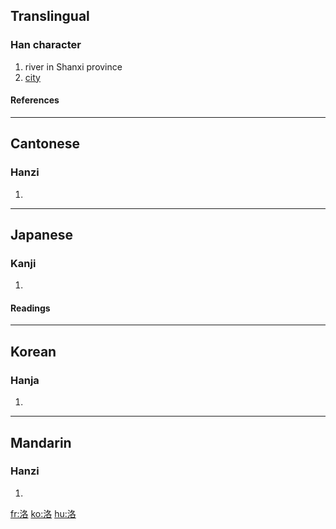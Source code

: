 {{see|洛}}

==Translingual==
===Han character===
{{Han char|rn=85|rad=水|as=06|sn=9|four=3716<sub>4</sub>|canj=水竹水口 (EHER)}}
# river in Shanxi province
# [[city]]
====References====
{{Han ref|kx=0620.150|dkj=17383|dj=1016.050|hdz=31614.040|uh=6D1B|ud=27931|bh=ACA5|bd=44197}}

----
==Cantonese==
===Hanzi===
{{yue-hanzi|jyut=|y=lok3}}
# {{defn|Cantonese}}

----
==Japanese==
===Kanji===
{{ja-kanji|grade=|rs=水06}}
# {{defn|Japanese}} 
====Readings====
{{ja-readings|on=[[らく]] (raku)|kun=[[まとう]] (matou), [[つらなる]] (tsuranaru)}}

----
==Korean==
===Hanja===
{{ko-hanja|hangeul=락>낙|eumhun=|rv=rak>nak|mr=rak>nak|y=lak>nak}}
# {{defn|Korean}}

----
==Mandarin==
===Hanzi===
{{cmn-hanzi|pin=[[luò]] (luo4), [[tóng]] (tong2)|wg=lo<sup>4</sup>, t'ung<sup>2</sup>}}
# {{defn|Mandarin}}

[[fr:洛]]
[[ko:洛]]
[[hu:洛]]